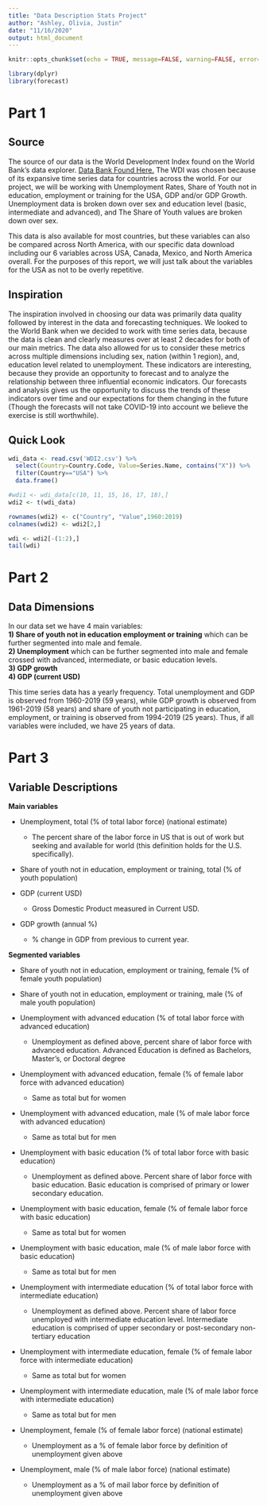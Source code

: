 ```yaml
---
title: "Data Description Stats Project"
author: "Ashley, Olivia, Justin"
date: "11/16/2020"
output: html_document
---
```


```r
knitr::opts_chunk$set(echo = TRUE, message=FALSE, warning=FALSE, error=FALSE)
```

```r
library(dplyr)
library(forecast)
```

# Part 1 {.tabset}  

## Source  

The source of our data is the World Development Index found on the World Bank's data explorer. [Data Bank Found Here. ](https://databank.worldbank.org/source/world-development-indicators/preview/on#) The WDI was chosen because of its expansive time series data for countries across the world. For our project, we will be working with Unemployment Rates, Share of Youth not in education, employment or training for the USA, GDP and/or GDP Growth. Unemployment data is broken down over sex and education level (basic, intermediate and advanced), and The Share of Youth values are broken down over sex.  

This data is also available for most countries, but these variables can also be compared across North America, with our specific data download including our 6 variables across USA, Canada, Mexico, and North America overall. For the purposes of this report, we will just talk about the variables for the USA as not to be overly repetitive.  

## Inspiration  

The inspiration involved in choosing our data was primarily data quality followed by interest in the data and forecasting techniques. We looked to the World Bank when we decided to work with time series data, because the data is clean and clearly measures over at least 2 decades for both of our main metrics. The data also allowed for us to consider these metrics across multiple dimensions including sex, nation (within 1 region), and, education level related to unemployment. These indicators are interesting, because they provide an opportunity to forecast and to analyze the relationship between three influential economic indicators. Our forecasts and analysis gives us the opportunity to discuss the trends of these indicators over time and our expectations for them changing in the future (Though the forecasts will not take COVID-19 into account we believe the exercise is still worthwhile).  

## Quick Look  

```r
wdi_data <- read.csv('WDI2.csv') %>% 
  select(Country=Country.Code, Value=Series.Name, contains("X")) %>% 
  filter(Country=="USA") %>% 
  data.frame()

#wdi1 <- wdi_data[c(10, 11, 15, 16, 17, 18),]
wdi2 <- t(wdi_data)

rownames(wdi2) <- c("Country", "Value",1960:2019)
colnames(wdi2) <- wdi2[2,]

wdi <- wdi2[-(1:2),]
tail(wdi)
```

# Part 2 {.tabset}  

## Data Dimensions  
In our data set we have 4 main variables:  
**1) Share of youth not in education employment or training** which can be further segmented into male and female.    
**2) Unemployment** which can be further segmented into male and female crossed with advanced, intermediate, or basic education levels.  
**3) GDP growth**   
**4) GDP (current USD)**

This time series data has a yearly frequency. Total unemployment and GDP is observed from 1960-2019 (59 years), while GDP growth is observed from 1961-2019 (58 years) and share of youth not participating in education, employment, or training is observed from 1994-2019 (25 years). Thus, if all variables were included, we have 25 years of data.


# Part 3 {.tabset}  

## Variable Descriptions  

**Main variables**  

* Unemployment, total (% of total labor force) (national estimate)  
  + The percent share of the labor force in US that is out of work but seeking and available for world (this definition holds for the U.S. specifically).  
  
* Share of youth not in education, employment or training, total (% of youth population)  

* GDP (current USD)  
  + Gross Domestic Product measured in Current USD.  
  
* GDP growth (annual %)  
  + % change in GDP from previous to current year.  

**Segmented variables**  

* Share of youth not in education, employment or training, female (% of female youth population)  

* Share of youth not in education, employment or training, male (% of male youth population)  

* Unemployment with advanced education (% of total labor force with advanced education)  
  + Unemployment as defined above, percent share of labor force with advanced education. Advanced Education is defined as Bachelors, Master's, or Doctoral degree 
  
* Unemployment with advanced education, female (% of female labor force with advanced education)    
  + Same as total but for women

* Unemployment with advanced education, male (% of male labor force with advanced education)  
  + Same as total but for men  
  
* Unemployment with basic education (% of total labor force with basic education) 
  + Unemployment as defined above. Percent share of labor force with basic education. Basic education is comprised of primary or lower secondary education.  

* Unemployment with basic education, female (% of female labor force with basic education)  
  + Same as total but for women  
  
* Unemployment with basic education, male (% of male labor force with basic education)  
  + Same as total but for men  
  
* Unemployment with intermediate education (% of total labor force with intermediate education)  
  + Unemployment as defined above. Percent share of labor force unemployed with intermediate  education level. Intermediate education is comprised of upper secondary or post-secondary non-tertiary education    

* Unemployment with intermediate education, female (% of female labor force with intermediate education)  
  + Same as total but for women  

* Unemployment with intermediate education, male (% of male labor force with intermediate education)
  + Same as total but for men  
  
* Unemployment, female (% of female labor force) (national estimate)  
  + Unemployment as a % of female labor force by definition of unemployment given above  
  
* Unemployment, male (% of male labor force) (national estimate)  
  + Unemployment as a % of mail labor force by definition of unemployment given above  

